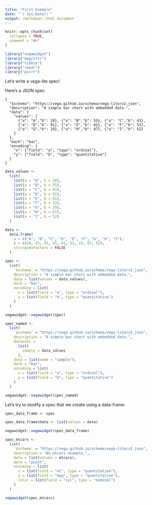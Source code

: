 ```yaml
---
title: "First Example"
date: "`r Sys.Date()`"
output: rmarkdown::html_document
---
```


```r
knitr::opts_chunk$set(
  collapse = TRUE,
  comment = "#>"
)
```

```r
library("vegawidget")
library("magrittr")
library("tibble")
library("readr")
library("purrr")
```

Let's write a vega-lite spec!

Here's a JSON spec

```
{
  "$schema": "https://vega.github.io/schema/vega-lite/v2.json",
  "description": "A simple bar chart with embedded data.",
  "data": {
    "values": [
      {"a": "A","b": 28}, {"a": "B","b": 55}, {"a": "C","b": 43},
      {"a": "D","b": 91}, {"a": "E","b": 81}, {"a": "F","b": 53},
      {"a": "G","b": 19}, {"a": "H","b": 87}, {"a": "I","b": 52}
    ]
  },
  "mark": "bar",
  "encoding": {
    "x": {"field": "a", "type": "ordinal"},
    "y": {"field": "b", "type": "quantitative"}
  }
}
```

```r
data_values <-
  list(
    list(a = "A", b = 28),
    list(a = "B", b = 55),
    list(a = "C", b = 43),
    list(a = "D", b = 91),
    list(a = "E", b = 81),
    list(a = "F", b = 53),
    list(a = "G", b = 19),
    list(a = "H", b = 87),
    list(a = "I", b = 52)
  )

data <- 
  data.frame(
    a = c("A", "B", "C", "D", "E", "F", "G", "H", "I"),
    b = c(28, 55, 43, 91, 81, 53, 19, 87, 52),
    stringsAsFactors = FALSE
  )

spec <- 
  list(
    `$schema` = "https://vega.github.io/schema/vega-lite/v2.json",
    description = "A simple bar chart with embedded data.",
    data = list(values = data_values),
    mark = "bar",
    encoding = list(
      x = list(field = "a", type = "ordinal"),
      y = list(field = "b", type = "quantitative")
    )
  )

vegawidget::vegawidget(spec)
```

```r
spec_named <- 
  list(
    `$schema` = "https://vega.github.io/schema/vega-lite/v2.json",
    description = "A simple bar chart with embedded data.",
    datasets = 
      list(
        sample = data_values
      ),
    data = list(name = "sample"),
    mark = "bar",
    encoding = list(
      x = list(field = "a", type = "ordinal"),
      y = list(field = "b", type = "quantitative")
    )
  )

vegawidget::vegawidget(spec_named)
```

Let's try to modify a spec that we create using a data-frame:

```r
spec_data_frame <- spec

spec_data_frame$data <- list(values = data)

vegawidget::vegawidget(spec_data_frame)
```

```r
spec_mtcars <-
  list(
    `$schema` = "https://vega.github.io/schema/vega-lite/v2.json",
    description = "An mtcars example.",
    data = list(values = mtcars),
    mark = "point",
    encoding = list(
      x = list(field = "wt", type = "quantitative"),
      y = list(field = "mpg", type = "quantitative"),
      color = list(field = "cyl", type = "nominal")
    )
  )  

vegawidget(spec_mtcars)
```
